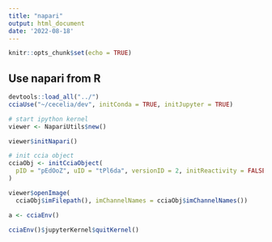 ```yaml
---
title: "napari"
output: html_document
date: '2022-08-18'
---
```


```r
knitr::opts_chunk$set(echo = TRUE)
```

## Use napari from R

```r
devtools::load_all("../")
cciaUse("~/cecelia/dev", initConda = TRUE, initJupyter = TRUE)
```


```r
# start ipython kernel
viewer <- NapariUtils$new()

viewer$initNapari()
```

```r
# init ccia object
cciaObj <- initCciaObject(
  pID = "pEdOoZ", uID = "tPl6da", versionID = 2, initReactivity = FALSE
)

viewer$openImage(
  cciaObj$imFilepath(), imChannelNames = cciaObj$imChannelNames())
```

```r
a <- cciaEnv()

cciaEnv()$jupyterKernel$quitKernel()
```

